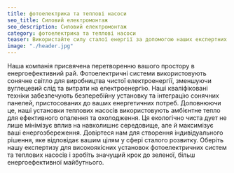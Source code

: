 ```yaml
---
title: фотоелектрика та теплові насоси
seo_title: Силовий електромонтаж
seo_description: Силовий електромонтаж
category: фотоелектрика та теплові насоси
teaser: Використайте силу сталої енергії за допомогою наших експертних послуг з установки фотоелектричних систем та теплових насосів. 
image: "./header.jpg"
---
```

<p>
Наша компанія присвячена перетворенню вашого простору в енергоефективний рай. Фотоелектричні системи використовують сонячне світло для виробництва чистої електроенергії, зменшуючи вуглецевий слід та витрати на електроенергію. Наші кваліфіковані техніки забезпечують безперебійну установку та інтеграцію сонячних панелей, пристосованих до ваших енергетичних потреб. Доповнюючи це, наші установки теплових насосів використовують амбієнтне тепло для ефективного опалення та охолодження. Ця екологічно чиста дует не лише мінімізує вплив на навколишнє середовище, але й максимізує ваші енергозбереження. Довіртеся нам для створення індивідуального рішення, яке відповідає вашим цілям у сфері сталого розвитку. Оберіть нашу експертизу для високоякісних установок фотоелектричних систем та теплових насосів і зробіть значущий крок до зеленої, більш енергоефективної майбутнього.
</p>